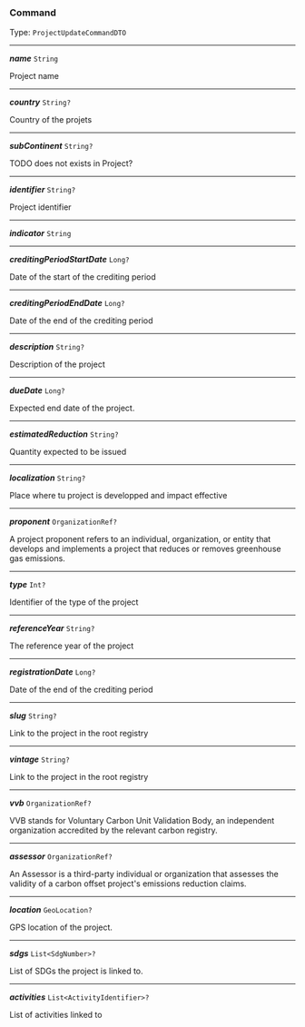 


### Command

Type: `ProjectUpdateCommandDTO`

---

***name*** `String`

Project name



---

***country*** `String?`

Country of the projets



---

***subContinent*** `String?`

TODO does not exists in Project?



---

***identifier*** `String?`

Project identifier



---

***indicator*** `String`

---

***creditingPeriodStartDate*** `Long?`

Date of the start of the crediting period



---

***creditingPeriodEndDate*** `Long?`

Date of the end of the crediting period



---

***description*** `String?`

Description of the project



---

***dueDate*** `Long?`

Expected end date of the project.



---

***estimatedReduction*** `String?`

Quantity expected to be issued



---

***localization*** `String?`

Place where tu project is developped and impact effective



---

***proponent*** `OrganizationRef?`

A project proponent refers to an individual, organization, or entity that develops and implements a project that reduces or removes greenhouse gas emissions.



---

***type*** `Int?`

Identifier of the type of the project



---

***referenceYear*** `String?`

The reference year of the project



---

***registrationDate*** `Long?`

Date of the end of the crediting period



---

***slug*** `String?`

Link to the project in the root registry



---

***vintage*** `String?`

Link to the project in the root registry



---

***vvb*** `OrganizationRef?`

VVB stands for Voluntary Carbon Unit Validation Body, an independent organization accredited by the relevant carbon registry.



---

***assessor*** `OrganizationRef?`

An Assessor is a third-party individual or organization that assesses the validity of a carbon offset project's emissions reduction claims.



---

***location*** `GeoLocation?`

GPS location of the project.



---

***sdgs*** `List<SdgNumber>?`

List of SDGs the project is linked to.



---

***activities*** `List<ActivityIdentifier>?`

List of activities linked to


